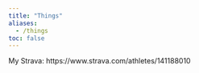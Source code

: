 ```yaml
---
title: "Things"
aliases: 
  - /things
toc: false
---
```



My Strava: https://www.strava.com/athletes/141188010